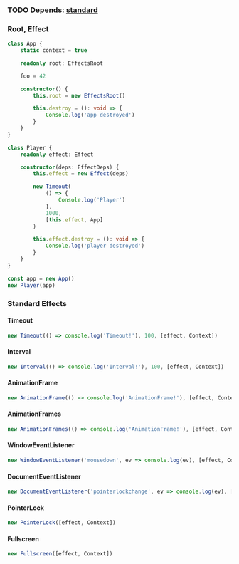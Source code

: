 ### TODO Depends: [standard](../../standard/Standard.md)

### Root, Effect

```ts
class App {
    static context = true

    readonly root: EffectsRoot

    foo = 42

    constructor() {
        this.root = new EffectsRoot()

        this.destroy = (): void => {
            Console.log('app destroyed')
        }
    }
}

class Player {
    readonly effect: Effect

    constructor(deps: EffectDeps) {
        this.effect = new Effect(deps)

        new Timeout(
            () => {
                Console.log('Player')
            },
            1000,
            [this.effect, App]
        )

        this.effect.destroy = (): void => {
            Console.log('player destroyed')
        }
    }
}

const app = new App()
new Player(app)
```

### Standard Effects
#### Timeout
```ts
new Timeout(() => console.log('Timeout!'), 100, [effect, Context])
```

#### Interval
```ts
new Interval(() => console.log('Interval!'), 100, [effect, Context])
```

#### AnimationFrame
```ts
new AnimationFrame(() => console.log('AnimationFrame!'), [effect, Context])
```

#### AnimationFrames
```ts
new AnimationFrames(() => console.log('AnimationFrame!'), [effect, Context])
```

#### WindowEventListener
```ts
new WindowEventListener('mousedown', ev => console.log(ev), [effect, Context], { once: true })
```

#### DocumentEventListener
```ts
new DocumentEventListener('pointerlockchange', ev => console.log(ev), [effect, Context], { once: true })
```

#### PointerLock
```ts
new PointerLock([effect, Context])
```

#### Fullscreen
```ts
new Fullscreen([effect, Context])
```